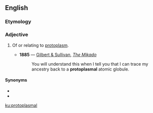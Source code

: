 ==English==

===Etymology===
{{suffix|en|protoplasm|al}}

===Adjective===
{{en-adj|-}}

# {{lb|en|cytology}} Of or relating to [[protoplasm]].
#* '''1885''' — [[w:Gilbert and Sullivan|Gilbert & Sullivan]], ''[[s:The_Mikado|The Mikado]]''
#*: You will understand this when I tell you that I can trace my ancestry back to a '''protoplasmal''' atomic globule.

====Synonyms====
* {{l|en|protoplasmic}}
* {{l|en|protoplasmatic}}

[[ku:protoplasmal]]